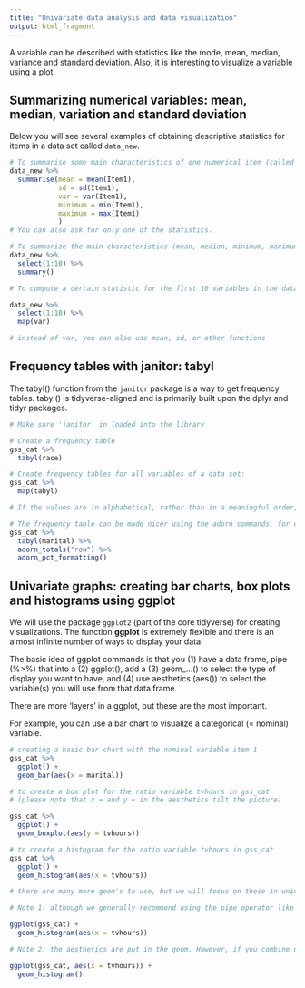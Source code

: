 ```yaml
---
title: "Univariate data analysis and data visualization"
output: html_fragment
---
```


A variable can be described with statistics like the mode, mean, median, variance and standard deviation. Also, it is interesting to visualize a variable using a plot.

## Summarizing numerical variables: mean, median, variation and standard deviation

Below you will see several examples of obtaining descriptive statistics for items in a data set called `data_new`.

```r

# To summarise some main characteristics of one numerical item (called Item1):
data_new %>% 
  summarise(mean = mean(Item1),
            sd = sd(Item1),
            var = var(Item1),
            minimum = min(Item1),
            maximum = max(Item1)
            )
# You can also ask for only one of the statistics.

# To summarize the main characteristics (mean, median, minimum, maximum, Q1, Q3 and number of missings) of multiple variables (in this example: the first 10 variables) in the data set:
data_new %>% 
  select(1:10) %>%
  summary()           

# To compute a certain statistic for the first 10 variables in the data set, you can also use the map() function:

data_new %>%
  select(1:10) %>%
  map(var)

# instead of var, you can also use mean, sd, or other functions

```


## Frequency tables with janitor: tabyl

The tabyl() function from the `janitor` package is a way to get frequency tables. tabyl() is tidyverse-aligned and is primarily built upon the dplyr and tidyr packages.

```r

# Make sure 'janitor' in loaded into the library

# Create a frequency table
gss_cat %>%
  tabyl(race)

# Create frequency tables for all variables of a data set:
gss_cat %>%
  map(tabyl)

# If the values are in alphabetical, rather than in a meaningful order, make sure the variable is stored as an 'ordered factor' (see above).

# The frequency table can be made nicer using the adorn commands, for example:
gss_cat %>%
  tabyl(marital) %>%
  adorn_totals("row") %>%
  adorn_pct_formatting()

```

## Univariate graphs: creating bar charts, box plots and histograms using ggplot

We will use the package `ggplot2` (part of the core tidyverse) for creating visualizations. The function **ggplot** is extremely flexible and there is an almost infinite number of ways to display your data.

The basic idea of ggplot commands is that you 
(1) have a data frame, pipe (%>%) that into a 
(2) ggplot(), add a
(3) geom_...() to select the type of display you want to have, and
(4) use aesthetics (aes()) to select the variable(s) you will use from that data frame.

There are more 'layers' in a ggplot, but these are the most important.

For example, you can use a bar chart to visualize a categorical (= nominal) variable. 

```r

# creating a basic bar chart with the nominal variable item 1
gss_cat %>% 
  ggplot() +
  geom_bar(aes(x = marital))

# to create a box plot for the ratio variable tvhours in gss_cat 
# (please note that x = and y = in the aesthetics tilt the picture)

gss_cat %>% 
  ggplot() +
  geom_boxplot(aes(y = tvhours))

# to create a histogram for the ratio variable tvhours in gss_cat
gss_cat %>% 
  ggplot() +
  geom_histogram(aes(x = tvhours))

# there are many more geom's to use, but we will focus on these in univariate analysis. But this is definitely a topic you can explore further. Think for example about changing the colors of the bars in a barchart, adding better titles or adding annotations.

# Note 1: although we generally recommend using the pipe operator like this, if you start visualizing data from different objects in one plot, it may be wise to put the data inside the ggplot:

ggplot(gss_cat) +
  geom_histogram(aes(x = tvhours))

# Note 2: the aesthetics are put in the geom. However, if you combine different geom's (scatter and line) displaying the same variables, it is more efficient, to but the aesthetics in the general ggplot command too:

ggplot(gss_cat, aes(x = tvhours)) +
  geom_histogram()

```